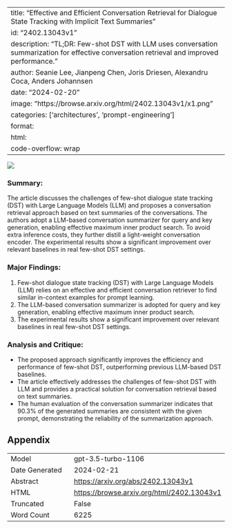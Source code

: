 
---
title: "Effective and Efficient Conversation Retrieval for Dialogue State Tracking with Implicit Text Summaries"
id: "2402.13043v1"
description: "TL;DR: Few-shot DST with LLM uses conversation summarization for effective conversation retrieval and improved performance."
author: Seanie Lee, Jianpeng Chen, Joris Driesen, Alexandru Coca, Anders Johannsen
date: "2024-02-20"
image: "https://browse.arxiv.org/html/2402.13043v1/x1.png"
categories: ['architectures', 'prompt-engineering']
format:
  html:
    code-overflow: wrap
---

![](https://browse.arxiv.org/html/2402.13043v1/x1.png)

### Summary:
The article discusses the challenges of few-shot dialogue state tracking (DST) with Large Language Models (LLM) and proposes a conversation retrieval approach based on text summaries of the conversations. The authors adopt a LLM-based conversation summarizer for query and key generation, enabling effective maximum inner product search. To avoid extra inference costs, they further distill a light-weight conversation encoder. The experimental results show a significant improvement over relevant baselines in real few-shot DST settings.

### Major Findings:
1. Few-shot dialogue state tracking (DST) with Large Language Models (LLM) relies on an effective and efficient conversation retriever to find similar in-context examples for prompt learning.
2. The LLM-based conversation summarizer is adopted for query and key generation, enabling effective maximum inner product search.
3. The experimental results show a significant improvement over relevant baselines in real few-shot DST settings.

### Analysis and Critique:
- The proposed approach significantly improves the efficiency and performance of few-shot DST, outperforming previous LLM-based DST baselines.
- The article effectively addresses the challenges of few-shot DST with LLM and provides a practical solution for conversation retrieval based on text summaries.
- The human evaluation of the conversation summarizer indicates that 90.3% of the generated summaries are consistent with the given prompt, demonstrating the reliability of the summarization approach.

## Appendix

|          |          |
|----------|----------|
| Model     | gpt-3.5-turbo-1106       |
| Date Generated     | 2024-02-21       |
| Abstract | [https://arxiv.org/abs/2402.13043v1](https://arxiv.org/abs/2402.13043v1)        |
| HTML     | [https://browse.arxiv.org/html/2402.13043v1](https://browse.arxiv.org/html/2402.13043v1)       |
| Truncated       | False       |
| Word Count       | 6225       |